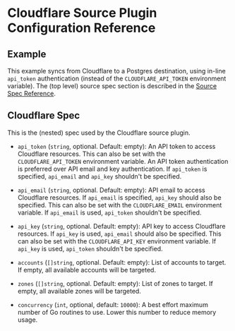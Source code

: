 # Cloudflare Source Plugin Configuration Reference

## Example

This example syncs from Cloudflare to a Postgres destination, using in-line `api_token` authentication (instead of the `CLOUDFLARE_API_TOKEN` environment variable). The (top level) source spec section is described in the [Source Spec Reference](/docs/reference/source-spec).


<Configuration/>

## Cloudflare Spec

This is the (nested) spec used by the Cloudflare source plugin.

- `api_token` (`string`, optional. Default: empty):
  An API token to access Cloudflare resources. This can also be set with the `CLOUDFLARE_API_TOKEN` environment variable. An API token authentication is preferred over API email and key authentication. If `api_token` is specified, `api_email` and `api_key` shouldn't be specified.

- `api_email` (`string`, optional. Default: empty):
  API email to access Cloudflare resources. If `api_email` is specified, `api_key` should also be specified. This can also be set with the `CLOUDFLARE_EMAIL` environment variable. If `api_email` is used, `api_token` shouldn't be specified.

- `api_key` (`string`, optional. Default: empty):
  API key to access Cloudflare resources. If `api_key` is used, `api_email` should also be specified. This can also be set with the `CLOUDFLARE_API_KEY` environment variable. If `api_key` is used, `api_token` shouldn't be specified.

- `accounts` (`[]string`, optional. Default: empty):
  List of accounts to target. If empty, all available accounts will be targeted.

- `zones` (`[]string`, optional. Default: empty):
  List of zones to target. If empty, all available zones will be targeted.

- `concurrency` (`int`, optional, default: `10000`):
  A best effort maximum number of Go routines to use. Lower this number to reduce memory usage.
